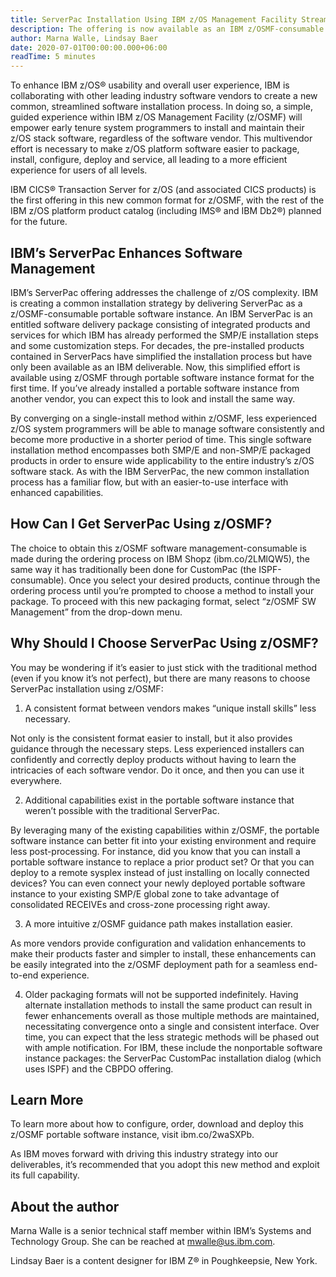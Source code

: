```yaml
---
title: ServerPac Installation Using IBM z/OS Management Facility Streamlines Software Management
description: The offering is now available as an IBM z/OSMF-consumable Portable Software Instance, leading to a streamlined and uniform installation experience.
author: Marna Walle, Lindsay Baer
date: 2020-07-01T00:00:00.000+06:00
readTime: 5 minutes
---
```


To enhance IBM z/OS® usability and overall user experience, IBM is collaborating with other leading industry 
software vendors to create a new common, streamlined software installation process. In doing so, a simple, 
guided experience within IBM z/OS Management Facility (z/OSMF) will empower early tenure system programmers 
to install and maintain their z/OS stack software, regardless of the software vendor. This multivendor effort 
is necessary to make z/OS platform software easier to package, install, configure, deploy and service, all 
leading to a more efficient experience for users of all levels.

IBM CICS® Transaction Server for z/OS (and associated CICS products) is the first offering in this 
new common format for z/OSMF, with the rest of the IBM z/OS platform product catalog (including IMS® and IBM Db2®) planned for the future.

## IBM’s ServerPac Enhances Software Management

IBM’s ServerPac offering addresses the challenge of z/OS complexity. IBM is creating a common installation strategy by delivering 
ServerPac as a z/OSMF-consumable portable software instance. An IBM ServerPac is an entitled software delivery package consisting 
of integrated products and services for which IBM has already performed the SMP/E installation steps and some customization steps. 
For decades, the pre-installed products contained in ServerPacs have simplified the installation process but have only been available 
as an IBM deliverable. Now, this simplified effort is available using z/OSMF through portable software instance format for the first time. 
If you’ve already installed a portable software instance from another vendor, you can expect this to look and install the same way. 

By converging on a single-install method within z/OSMF, less experienced z/OS system programmers will be able to manage software 
consistently and become more productive in a shorter period of time. This single software installation method encompasses both 
SMP/E and non-SMP/E packaged products in order to ensure wide applicability to the entire industry’s z/OS software stack. As with 
the IBM ServerPac, the new common installation process has a familiar flow, but with an easier-to-use interface with enhanced capabilities. 

## How Can I Get ServerPac Using z/OSMF?

The choice to obtain this z/OSMF software management-consumable is made during the ordering process on IBM Shopz (ibm.co/2LMlQW5), the same way 
it has traditionally been done for CustomPac (the ISPF-consumable). Once you select your desired products, continue through the 
ordering process until you’re prompted to choose a method to install your package. To proceed with this new packaging format, select “z/OSMF SW Management” from the drop-down menu.

## Why Should I Choose ServerPac Using z/OSMF?

You may be wondering if it’s easier to just stick with the traditional method (even if you know it’s not perfect), 
but there are many reasons to choose ServerPac installation using z/OSMF:

1. A consistent format between vendors makes “unique install skills” less necessary. 

Not only is the consistent format easier to install, but it also provides guidance through the necessary steps. 
Less experienced installers can confidently and correctly deploy products without having to learn the intricacies of 
each software vendor. Do it once, and then you can use it everywhere.

2. Additional capabilities exist in the portable software instance that weren’t possible with the traditional ServerPac.

By leveraging many of the existing capabilities within z/OSMF, the portable software instance can better fit into your 
existing environment and require less post-processing. For instance, did you know that you can install a portable software instance 
to replace a prior product set? Or that you can deploy to a remote sysplex instead of just installing on locally connected devices? 
You can even connect your newly deployed portable software instance to your existing SMP/E global zone to take advantage of 
consolidated RECEIVEs and cross-zone processing right away.

3. A more intuitive z/OSMF guidance path makes installation easier.

As more vendors provide configuration and validation enhancements to make their products faster and simpler to install, 
these enhancements can be easily integrated into the z/OSMF deployment path for a seamless end-to-end experience.  

4. Older packaging formats will not be supported indefinitely. Having alternate installation methods to install 
the same product can result in fewer enhancements overall as those multiple methods are maintained, necessitating 
convergence onto a single and consistent interface. Over time, you can expect that the less strategic methods will be 
phased out with ample notification. For IBM, these include the nonportable software instance packages: the 
ServerPac CustomPac installation dialog (which uses ISPF) and the CBPDO offering.  

## Learn More

To learn more about how to configure, order, download and deploy this z/OSMF portable software instance, visit ibm.co/2waSXPb.

As IBM moves forward with driving this industry strategy into our deliverables, it’s recommended that you adopt this new method and exploit its full capability. 

## About the author

Marna Walle is a senior technical staff member within IBM’s Systems and Technology Group. She can be reached at mwalle@us.ibm.com.

Lindsay Baer is a content designer for IBM Z® in Poughkeepsie, New York.